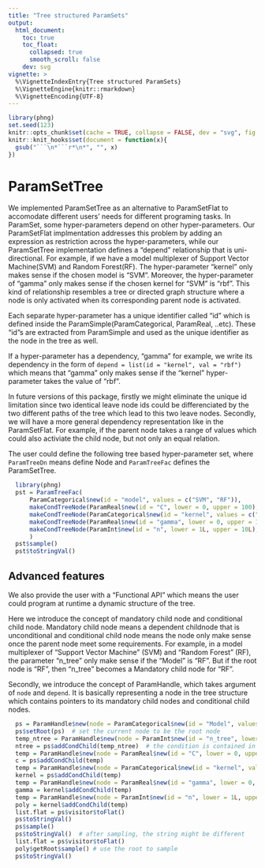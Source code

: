 ```yaml
---
title: "Tree structured ParamSets"
output:
  html_document:
    toc: true
    toc_float:
      collapsed: true
      smooth_scroll: false
    dev: svg
vignette: >
  %\VignetteIndexEntry{Tree structured ParamSets}
  %\VignetteEngine{knitr::rmarkdown}
  %\VignetteEncoding{UTF-8}
---
```


```r
library(phng)
set.seed(123)
knitr::opts_chunk$set(cache = TRUE, collapse = FALSE, dev = "svg", fig.height = 3.5)
knitr::knit_hooks$set(document = function(x){
  gsub("```\n*```r*\n*", "", x)
})
```

# ParamSetTree
We implemented ParamSetTree as an alternative to ParamSetFlat to accomodate different users' needs for different programing tasks. In ParamSet, some hyper-parameters depend on other hyper-parameters. Our ParamSetFlat implmentation addresses this problem by adding an expression as restriction across the hyper-parameters, while our ParamSetTree implementation defines a "depend" relationship that is uni-directional. For example, if we have a model multiplexer of Support Vector Machine(SVM) and Random Forest(RF). The hyper-parameter "kernel" only makes sense if the chosen model is "SVM". Moreover, the hyper-parameter of "gamma" only makes sense if the chosen kernel for "SVM" is "rbf". This kind of relationship resembles a tree or directed graph structure where a node is only activated when its corresponding parent node is activated. 

Each separate hyper-parameter has a unique identifier called "id" which is defined inside 
the ParamSimple(ParamCategorical, ParamReal, ..etc). These "id"s are extracted from ParamSimple and used as the unique identifier as the node in the tree as well.

If a hyper-parameter has a dependency, "gamma" for example, we write its dependency in the form of ```depend = list(id = "kernel", val = "rbf")``` which means that "gamma" only makes sense if the "kernel" hyper-parameter takes the value of "rbf".

In future versions of this package, firstly we might eliminate the unique id limitation since two identical leave node ids could be differenciated by the two different paths of the tree which lead to this two leave nodes. Secondly, we will have a more general dependency representation like in the ParamSetFlat. For example, if the parent node takes a range of values which could also activiate the child node, but not only an equal relation.

The user could define the following tree based hyper-parameter set, where `ParamTreeDn` means define Node and `ParamTreeFac` defines the ParamSetTree.

 ```r
   library(phng)
   pst = ParamTreeFac(
       ParamCategorical$new(id = "model", values = c("SVM", "RF")),
       makeCondTreeNode(ParamReal$new(id = "C", lower = 0, upper = 100), depend = list(id = "model", val = "SVM")),
       makeCondTreeNode(ParamCategorical$new(id = "kernel", values = c("rbf", "poly")), depend = list(id = "model", val = "SVM")),
       makeCondTreeNode(ParamReal$new(id = "gamma", lower = 0, upper = 100), depend = list(id = "kernel", val = "rbf")),
       makeCondTreeNode(ParamInt$new(id = "n", lower = 1L, upper = 10L), depend = list(id = "kernel", val = "poly"))
       )
   pst$sample()
   pst$toStringVal()
```
## Advanced features
We also provide the user with a "Functional API" which means the user could program at runtime a dynamic structure of the tree. 

Here we introduce the concept of mandatory child node and conditional child node. Mandatory child node means a dependent childnode that is unconditional and conditional child node means the node only make sense once the parent node meet some requirements. For example, in a model multiplexer of "Support Vector Machine" (SVM) and "Random Forest" (RF), the parameter "n_tree" only make sense if the "Model" is "RF". But if the root node is "RF", then "n_tree" becomes a Mandatory child node for "RF".

Secondly, we introduce the concept of ParamHandle, which takes argument of `node` and `depend`. It is basically representing a node in the tree structure which contains pointers to its mandatory child nodes and conditional child nodes.

```r
  ps = ParamHandle$new(node = ParamCategorical$new(id = "Model", values = c("SVM", "RF")))
  ps$setRoot(ps)  # set the current node to be the root node
  temp_ntree = ParamHandle$new(node = ParamInt$new(id = "n_tree", lower = 1L, upper = 10L), depend = list(id = "Model", val = "RF"))
  ntree = ps$addCondChild(temp_ntree)  # the condition is contained in temp_ntree§depend already
  temp = ParamHandle$new(node = ParamReal$new(id = "C", lower = 0, upper = 100), depend = list(id = "Model", val = "SVM"))
  c = ps$addCondChild(temp)
  temp = ParamHandle$new(node = ParamCategorical$new(id = "kernel", values = c("rbf", "poly")), depend = list(id = "Model", val = "SVM"))
  kernel = ps$addCondChild(temp)
  temp = ParamHandle$new(node = ParamReal$new(id = "gamma", lower = 0, upper = 100), depend = list(id = "kernel", val = "rbf"))
  gamma = kernel$addCondChild(temp)
  temp = ParamHandle$new(node = ParamInt$new(id = "n", lower = 1L, upper = 10L), depend = list(id = "kernel", val = "poly"))
  poly = kernel$addCondChild(temp)
  list.flat = ps$visitor$toFlat()
  ps$toStringVal()
  ps$sample()
  ps$toStringVal()  # after sampling, the string might be different
  list.flat = ps$visitor$toFlat()
  poly$getRoot$sample() # use the root to sample
  ps$toStringVal()
```

